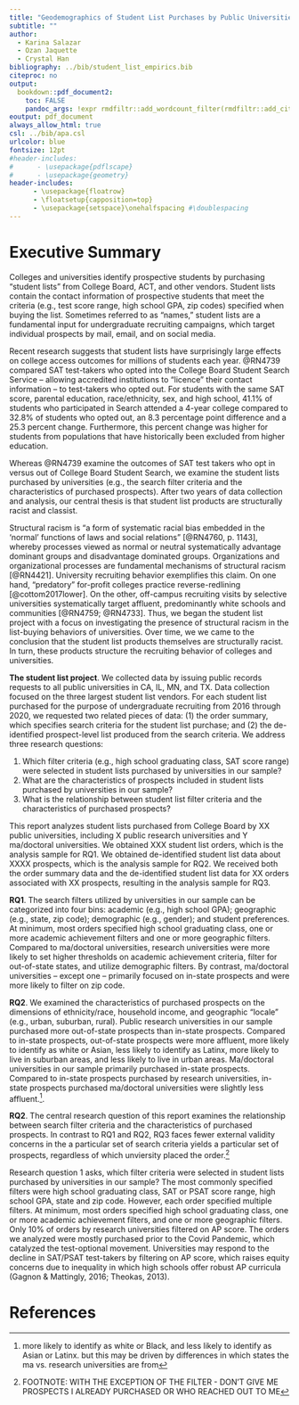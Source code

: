 ```yaml
---
title: "Geodemographics of Student List Purchases by Public Universities: A First Look "
subtitle: ""
author: 
  - Karina Salazar
  - Ozan Jaquette
  - Crystal Han
bibliography: ../bib/student_list_empirics.bib
citeproc: no
output: 
  bookdown::pdf_document2:
    toc: FALSE
    pandoc_args: !expr rmdfiltr::add_wordcount_filter(rmdfiltr::add_citeproc_filter(args = NULL))
eoutput: pdf_document
always_allow_html: true
csl: ../bib/apa.csl
urlcolor: blue
fontsize: 12pt
#header-includes:
#      - \usepackage{pdflscape}
#      - \usepackage{geometry}
header-includes:
      - \usepackage{floatrow}
      - \floatsetup{capposition=top}
      - \usepackage{setspace}\onehalfspacing #\doublespacing
---
```


# Executive Summary

Colleges and universities identify prospective students by purchasing “student lists” from College Board, ACT, and other vendors. Student lists contain the contact information of prospective students that meet the criteria (e.g., test score range, high school GPA, zip codes) specified when buying the list. Sometimes referred to as “names,” student lists are a fundamental input for undergraduate recruiting campaigns, which target individual prospects by mail, email, and on social media.

Recent research suggests that student lists have surprisingly large effects on college access outcomes for millions of students each year. @RN4739 compared SAT test-takers who opted into the College Board Student Search Service – allowing accredited institutions to "licence" their contact information – to test-takers who opted out. For students with the same SAT score, parental education, race/ethnicity, sex, and high school, 41.1% of students who participated in Search attended a 4-year college compared to 32.8% of students who opted out, an 8.3 percentage point difference and a 25.3 percent change. Furthermore, this percent change was higher for students from populations that have historically been excluded from higher education.
<!-- CUT TEXT
STATE THAT EM INDUSTRY VIEWS LISTS AS ESSENTIAL MEANS OF RECRUITING STUDENTS??
-->

Whereas @RN4739 examine the outcomes of SAT test takers who opt in versus out of College Board Student Search, we examine the student lists purchased by universities (e.g., the search filter criteria and the characteristics of purchased prospects). After two years of data collection and analysis, our central thesis is that student list products are structurally racist and classist. 

Structural racism is "a form of systematic racial bias embedded in the 'normal' functions of laws and social relations" [@RN4760, p. 1143], whereby processes viewed as normal or neutral systematically advantage dominant groups and disadvantage dominated groups. Organizations and organizational processes are fundamental mechanisms of structural racism [@RN4421]. University recruiting behavior exemplifies this claim. On one hand, "predatory" for-profit colleges practice reverse-redlining [@cottom2017lower]. On the other, off-campus recruiting visits by selective universities systematically target affluent, predominantly white schools and communities [@RN4759; @RN4733]. Thus, we began the student list project with a focus on investigating the presence of structural racism in the list-buying behaviors of universities. Over time, we we came to the conclusion that the student list products themselves are structurally racist. In turn, these products structure the recruiting behavior of colleges and universities.

__The student list project__. We collected data by issuing public records requests to all public universities in CA, IL, MN, and TX. Data collection focused on the three largest student list vendors. For each student list purchased for the purpose of undergraduate recruiting from 2016 through 2020, we requested two related pieces of data: (1) the order summary, which specifies search criteria for the student list purchase; and (2) the de-identified prospect-level list produced from the search criteria. We address three research questions:

1. Which filter criteria (e.g., high school graduating class, SAT score range) were selected in student lists purchased by universities in our sample?
1. What are the characteristics of prospects included in student lists purchased by universities in our sample?
1. What is the relationship between student list filter criteria and the characteristics of purchased prospects?

This report analyzes student lists purchased from College Board by XX public universities, including X public research universities and Y ma/doctoral universities. We obtained XXX student list orders, which is the analysis sample for RQ1. We obtained de-identified student list data about XXXX prospects, which is the analysis sample for RQ2. We received both the order summary data and the de-identified student list data for XX orders associated with XX prospects, resulting in the analysis sample for RQ3.

__RQ1__. The search filters utilized by universities in our sample can be categorized into four bins: academic (e.g., high school GPA); geographic (e.g., state, zip code); demographic (e.g., gender); and student preferences. At minimum, most orders specified high school graduating class, one or more academic achievement filters and one or more geographic filters. Compared to ma/doctoral universities, research universities were more likely to set higher thresholds on academic achievement criteria, filter for out-of-state states, and utilize demographic filters. By contrast, ma/doctoral universities -- except one -- primarily focused on in-state prospects and were more likely to filter on zip code.

__RQ2__. We examined the characteristics of purchased prospects on the dimensions of ethnicity/race, household income, and geographic "locale" (e.g., urban, suburban, rural). Public research universities in our sample purchased more out-of-state prospects than in-state prospects. Compared to in-state prospects, out-of-state prospects were more affluent, more likely to identify as white or Asian, less likely to identify as Latinx, more likely to live in suburban areas, and less likely to live in urban areas. Ma/doctoral universities in our sample primarily purchased in-state prospects. Compared to in-state prospects purchased by research universities, in-state prospects purchased ma/doctoral universities were slightly less affluent.^[more likely to identify as white or Black, and less likely to identify as Asian or Latinx. but this may be driven by differences in which states the ma vs. research universities are from].

__RQ2__. The central research question of this report examines the relationship between search filter criteria and the characteristics of purchased prospects. In contrast to RQ1 and RQ2, RQ3 faces fewer external validity concerns in the a particular set of search criteria yields a particular set of prospects, regardless of which unviersity placed the order.^[FOOTNOTE: WITH THE EXCEPTION OF THE FILTER - DON'T GIVE ME PROSPECTS I ALREADY PURCHASED OR WHO REACHED OUT TO ME]



Research question 1 asks, which filter criteria were selected in student lists purchased by
universities in our sample? The most commonly specified filters were high school graduating
class, SAT or PSAT score range, high school GPA, state and zip code. However, each order
specified multiple filters. At minimum, most orders specified high school graduating class, one
or more academic achievement filters, and one or more geographic filters. Only 10% of orders
by research universities filtered on AP score. The orders we analyzed were mostly purchased
prior to the Covid Pandemic, which catalyzed the test-optional movement. Universities
may respond to the decline in SAT/PSAT test-takers by filtering on AP score, which raises
equity concerns due to inequality in which high schools offer robust AP curricula (Gagnon &
Mattingly, 2016; Theokas, 2013).

# References

<div id="refs"></div>



